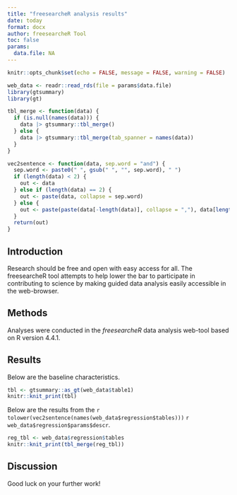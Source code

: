 ```yaml
---
title: "freesearcheR analysis results"
date: today
format: docx
author: freesearcheR Tool
toc: false
params:
  data.file: NA
---
```


```r
knitr::opts_chunk$set(echo = FALSE, message = FALSE, warning = FALSE)
```


```r
web_data <- readr::read_rds(file = params$data.file)
library(gtsummary)
library(gt)

tbl_merge <- function(data) {
  if (is.null(names(data))) {
    data |> gtsummary::tbl_merge()
  } else {
    data |> gtsummary::tbl_merge(tab_spanner = names(data))
  }
}

vec2sentence <- function(data, sep.word = "and") {
  sep.word <- paste0(" ", gsub(" ", "", sep.word), " ")
  if (length(data) < 2) {
    out <- data
  } else if (length(data) == 2) {
    out <- paste(data, collapse = sep.word)
  } else {
    out <- paste(paste(data[-length(data)], collapse = ","), data[length(data)], sep = sep.word)
  }
  return(out)
}
```

## Introduction

Research should be free and open with easy access for all. The freesearcheR tool attempts to help lower the bar to participate in contributing to science by making guided data analysis easily accessible in the web-browser.

## Methods

Analyses were conducted in the *freesearcheR* data analysis web-tool based on R version 4.4.1.

## Results

Below are the baseline characteristics.

```r
tbl <- gtsummary::as_gt(web_data$table1)
knitr::knit_print(tbl)
```

Below are the results from the `r tolower(vec2sentence(names(web_data$regression$tables)))` `r web_data$regression$params$descr`.

```r
reg_tbl <- web_data$regression$tables
knitr::knit_print(tbl_merge(reg_tbl))
```

## Discussion

Good luck on your further work!
